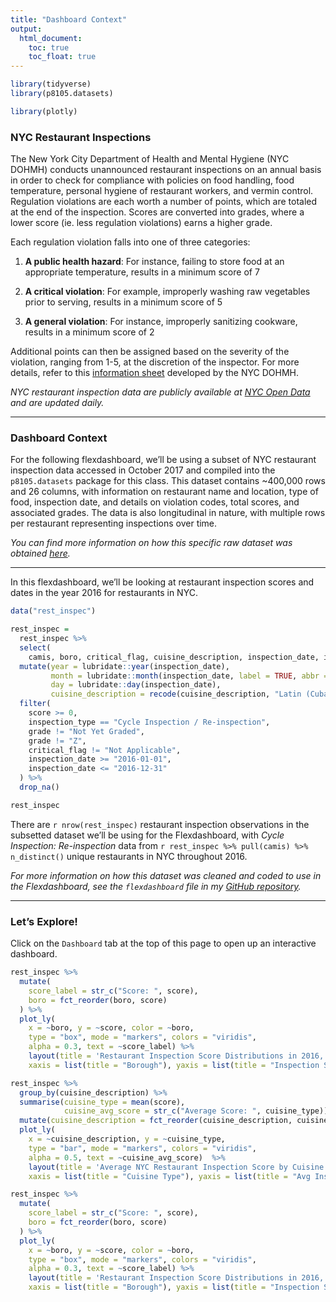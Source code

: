 ```yaml
---
title: "Dashboard Context"
output: 
  html_document:
    toc: true
    toc_float: true
---
```


```r
library(tidyverse)
library(p8105.datasets)

library(plotly)
```

### NYC Restaurant Inspections

The New York City Department of Health and Mental Hygiene (NYC DOHMH) conducts unannounced restaurant inspections on an annual basis in order to check for compliance with policies on food handling, food temperature, personal hygiene of restaurant workers, and vermin control. Regulation violations are each worth a number of points, which are totaled at the end of the inspection. Scores are converted into grades, where a lower score (ie. less regulation violations) earns a higher grade.

Each regulation violation falls into one of three categories:

1. **A public health hazard**: For instance, failing to store food at an appropriate temperature, results in a minimum score of 7

2. **A critical violation**: For example, improperly washing raw vegetables prior to serving, results in a minimum score of 5

3. **A general violation**: For instance, improperly sanitizing cookware, results in a minimum score of 2

Additional points can then be assigned based on the severity of the violation, ranging from 1-5, at the discretion of the inspector. For more details, refer to this [information sheet](https://www1.nyc.gov/assets/doh/downloads/pdf/rii/how-we-score-grade.pdf) developed by the NYC DOHMH.

*NYC restaurant inspection data are publicly available at [NYC Open Data](https://data.cityofnewyork.us/Health/DOHMH-New-York-City-Restaurant-Inspection-Results/43nn-pn8j) and are updated daily.*

___

### Dashboard Context

For the following flexdashboard, we'll be using a subset of NYC restaurant inspection data accessed in October 2017 and compiled into the `p8105.datasets` package for this class. This dataset contains ~400,000 rows and 26 columns, with information on restaurant name and location, type of food, inspection date, and details on violation codes, total scores, and associated grades. The data is also longitudinal in nature, with multiple rows per restaurant representing inspections over time. 

*You can find more information on how this specific raw dataset was obtained [here](https://p8105.com/dataset_restaurant_inspections.html).*

___

In this flexdashboard, we'll be looking at restaurant inspection scores and dates in the year 2016 for restaurants in NYC.

```r
data("rest_inspec")

rest_inspec =
  rest_inspec %>%
  select(
    camis, boro, critical_flag, cuisine_description, inspection_date, inspection_type, score, grade) %>%
  mutate(year = lubridate::year(inspection_date),
         month = lubridate::month(inspection_date, label = TRUE, abbr = FALSE),
         day = lubridate::day(inspection_date),
         cuisine_description = recode(cuisine_description, "Latin (Cuban, Dominican, Puerto Rican, South & Central American)" = "Latin", "CafÃ©/Coffee/Tea" = "Cafe", "Bottled beverages, including water, sodas, juices, etc." = "Bottled Beverages", "Juice, Smoothies, Fruit Salads" = "Juice and Smoothies")) %>%
  filter(
    score >= 0,
    inspection_type == "Cycle Inspection / Re-inspection",
    grade != "Not Yet Graded",
    grade != "Z",
    critical_flag != "Not Applicable",
    inspection_date >= "2016-01-01",
    inspection_date <= "2016-12-31"
  ) %>%
  drop_na()

rest_inspec
```

There are `r nrow(rest_inspec)` restaurant inspection observations in the subsetted dataset we'll be using for the Flexdashboard, with 
*Cycle Inspection: Re-inspection* data from `r rest_inspec %>% pull(camis) %>% n_distinct()` unique restaurants in NYC throughout 2016.

*For more information on how this dataset was cleaned and coded to use in the Flexdashboard, see the `flexdashboard` file in my [GitHub repository](https://github.com/sophyee/sophyee.github.io.git).*

___

### Let's Explore!

Click on the `Dashboard` tab at the top of this page to open up an interactive dashboard.

```r
rest_inspec %>%
  mutate(
    score_label = str_c("Score: ", score),
    boro = fct_reorder(boro, score)
  ) %>%
  plot_ly(
    x = ~boro, y = ~score, color = ~boro,
    type = "box", mode = "markers", colors = "viridis",
    alpha = 0.3, text = ~score_label) %>%
    layout(title = 'Restaurant Inspection Score Distributions in 2016, by Borough', 
    xaxis = list(title = "Borough"), yaxis = list(title = "Inspection Score"))
```

```r
rest_inspec %>%
  group_by(cuisine_description) %>%
  summarise(cuisine_type = mean(score),
            cuisine_avg_score = str_c("Average Score: ", cuisine_type)) %>%
  mutate(cuisine_description = fct_reorder(cuisine_description, cuisine_avg_score)) %>%
  plot_ly(
    x = ~cuisine_description, y = ~cuisine_type,
    type = "bar", mode = "markers", colors = "viridis",
    alpha = 0.5, text = ~cuisine_avg_score)  %>%
    layout(title = 'Average NYC Restaurant Inspection Score by Cuisine Type in 2016', 
    xaxis = list(title = "Cuisine Type"), yaxis = list(title = "Avg Inspection Score"))
```

```r
rest_inspec %>%
  mutate(
    score_label = str_c("Score: ", score),
    boro = fct_reorder(boro, score)
  ) %>%
  plot_ly(
    x = ~boro, y = ~score, color = ~boro,
    type = "box", mode = "markers", colors = "viridis",
    alpha = 0.3, text = ~score_label) %>%
    layout(title = 'Restaurant Inspection Score Distributions in 2016, by Borough', 
    xaxis = list(title = "Borough"), yaxis = list(title = "Inspection Score"))
  
```



